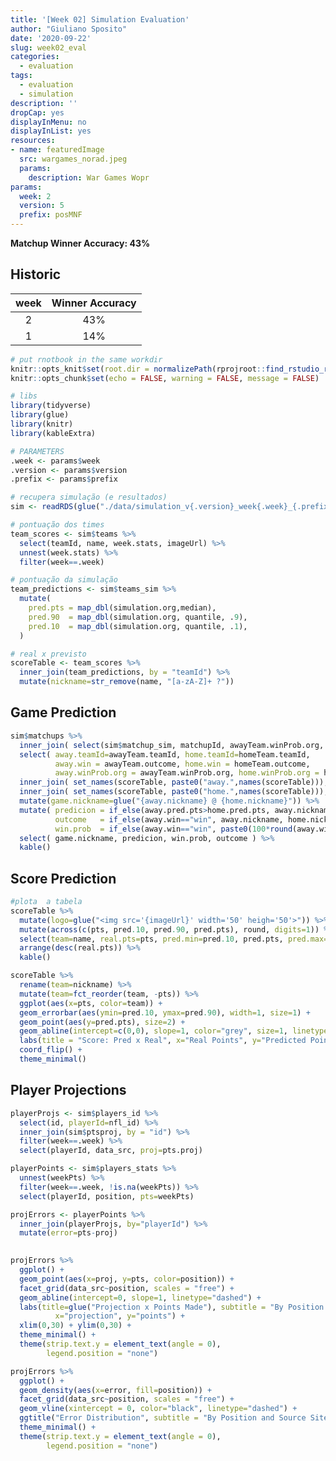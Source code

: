 ```yaml
---
title: '[Week 02] Simulation Evaluation'
author: "Giuliano Sposito"
date: '2020-09-22'
slug: week02_eval
categories: 
  - evaluation
tags:
  - evaluation
  - simulation
description: ''
dropCap: yes
displayInMenu: no
displayInList: yes
resources:
- name: featuredImage
  src: wargames_norad.jpeg
  params:
    description: War Games Wopr
params:
  week: 2
  version: 5
  prefix: posMNF
---
```


**Matchup Winner Accuracy: 43%**

<!--more-->

## Historic

| week | Winner Accuracy |
|:----:|:---------------:|
| 2    |       43%       |
| 1    |       14%       |


```r
# put rnotbook in the same workdir
knitr::opts_knit$set(root.dir = normalizePath(rprojroot::find_rstudio_root_file())) 
knitr::opts_chunk$set(echo = FALSE, warning = FALSE, message = FALSE)
```


```r
# libs
library(tidyverse)
library(glue)
library(knitr)
library(kableExtra)

# PARAMETERS
.week <- params$week
.version <- params$version
.prefix <- params$prefix

# recupera simulação (e resultados)
sim <- readRDS(glue("./data/simulation_v{.version}_week{.week}_{.prefix}.rds"))

# pontuação dos times
team_scores <- sim$teams %>% 
  select(teamId, name, week.stats, imageUrl) %>% 
  unnest(week.stats) %>% 
  filter(week==.week)

# pontuação da simulação
team_predictions <- sim$teams_sim %>% 
  mutate(
    pred.pts = map_dbl(simulation.org,median), 
    pred.90  = map_dbl(simulation.org, quantile, .9),
    pred.10  = map_dbl(simulation.org, quantile, .1),
  )

# real x previsto
scoreTable <- team_scores %>% 
  inner_join(team_predictions, by = "teamId") %>% 
  mutate(nickname=str_remove(name, "[a-zA-Z]+ ?"))
```

## Game Prediction

```r
sim$matchups %>%
  inner_join( select(sim$matchup_sim, matchupId, awayTeam.winProb.org, homeTeam.winProb.org), by="matchupId")  %>% 
  select( away.teamId=awayTeam.teamId, home.teamId=homeTeam.teamId, 
          away.win = awayTeam.outcome, home.win = homeTeam.outcome,
          away.winProb.org = awayTeam.winProb.org, home.winProb.org = homeTeam.winProb.org) %>% 
  inner_join( set_names(scoreTable, paste0("away.",names(scoreTable))), by="away.teamId" ) %>% 
  inner_join( set_names(scoreTable, paste0("home.",names(scoreTable))), by="home.teamId" ) %>% 
  mutate(game.nickname=glue("{away.nickname} @ {home.nickname}")) %>%
  mutate( predicion = if_else(away.pred.pts>home.pred.pts, away.nickname, home.nickname),
          outcome   = if_else(away.win=="win", away.nickname, home.nickname),
          win.prob  = if_else(away.win=="win", paste0(100*round(away.winProb.org,1), "%"), paste0(100*round(home.winProb.org,1),"%"))) %>% 
  select( game.nickname, predicion, win.prob, outcome ) %>% 
  kable()
```


## Score Prediction

```r
#plota  a tabela
scoreTable %>% 
  mutate(logo=glue("<img src='{imageUrl}' width='50' heigh='50'>")) %>% 
  mutate(across(c(pts, pred.10, pred.90, pred.pts), round, digits=1)) %>% 
  select(team=name, real.pts=pts, pred.min=pred.10, pred.pts, pred.max=pred.90) %>% 
  arrange(desc(real.pts)) %>% 
  kable()
```


```r

scoreTable %>% 
  rename(team=nickname) %>% 
  mutate(team=fct_reorder(team, -pts)) %>% 
  ggplot(aes(x=pts, color=team)) +
  geom_errorbar(aes(ymin=pred.10, ymax=pred.90), width=1, size=1) +
  geom_point(aes(y=pred.pts), size=2) +
  geom_abline(intercept=c(0,0), slope=1, color="grey", size=1, linetype="dashed") +
  labs(title = "Score: Pred x Real", x="Real Points", y="Predicted Points") +
  coord_flip() +
  theme_minimal() 
```

## Player Projections

```r
playerProjs <- sim$players_id %>% 
  select(id, playerId=nfl_id) %>% 
  inner_join(sim$ptsproj, by = "id") %>% 
  filter(week==.week) %>% 
  select(playerId, data_src, proj=pts.proj)

playerPoints <- sim$players_stats %>%
  unnest(weekPts) %>% 
  filter(week==.week, !is.na(weekPts)) %>% 
  select(playerId, position, pts=weekPts) 

projErrors <- playerPoints %>% 
  inner_join(playerProjs, by="playerId") %>% 
  mutate(error=pts-proj)

  
projErrors %>% 
  ggplot() +
  geom_point(aes(x=proj, y=pts, color=position)) +
  facet_grid(data_src~position, scales = "free") +
  geom_abline(intercept=0, slope=1, linetype="dashed") + 
  labs(title=glue("Projection x Points Made"), subtitle = "By Position and Source Site",
          x="projection", y="points") +
  xlim(0,30) + ylim(0,30) +
  theme_minimal() +
  theme(strip.text.y = element_text(angle = 0),
        legend.position = "none")
```

```r
projErrors %>% 
  ggplot() +
  geom_density(aes(x=error, fill=position)) +
  facet_grid(data_src~position, scales = "free") +
  geom_vline(xintercept = 0, color="black", linetype="dashed") +
  ggtitle("Error Distribution", subtitle = "By Position and Source Site") +
  theme_minimal() +
  theme(strip.text.y = element_text(angle = 0),
        legend.position = "none")
```

